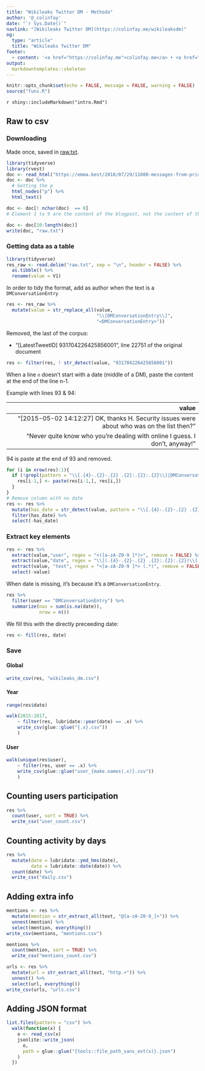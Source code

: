 ```yaml
---
title: "Wikileaks Twitter DM - Methodo"
author: '@_colinfay'
date: "`r Sys.Date()`"
navlink: "[Wikileaks Twitter DM](https://colinfay.me/wikileaksdm)"
og:
  type: "article"
  title: "Wikileaks Twitter DM"
footer:
  - content: '<a href="https://colinfay.me">colinfay.me</a> • <a href="https://twitter.com/_ColinFay">@_colinfay</a><br/>'
output: 
  markdowntemplates::skeleton
---
```


```r
knitr::opts_chunk$set(echo = FALSE, message = FALSE, warning = FALSE)
source("funs.R")
```

`r shiny::includeMarkdown("intro.Rmd")`

## Raw to csv

### Downloading 

Made once, saved in [raw.txt](raw.txt). 

```r
library(tidyverse)
library(rvest)
doc <- read_html("https://emma.best/2018/07/29/11000-messages-from-private-wikileaks-chat-released/")
doc <- doc %>% 
  # Getting the p
  html_nodes("p") %>%
  html_text()

doc <- doc[! nchar(doc)  == 0]
# Element 1 to 9 are the content of the blogpost, not the content of the conversation. Removing it:

doc <- doc[10:length(doc)]
write(doc, "raw.txt")
```

### Getting data as a table

```r
library(tidyverse)
res_raw <- read.delim("raw.txt", sep = "\n", header = FALSE) %>% 
  as.tibble() %>% 
  rename(value = V1)
```

In order to tidy the format, add <DMConversationEntry> as author when the text is a `DMConversationEntry`

```r
res <- res_raw %>% 
  mutate(value = str_replace_all(value, 
                                 "\\[DMConversationEntry\\]",
                                 "<DMConversationEntry>")) 
```

Removed, the last of the corpus: 

+ "[LatestTweetID] 931704226425856001", line 22751 of the original document

```r
res <- filter(res, ! str_detect(value, "931704226425856001"))
```


When a line `n` doesn't start with a date (middle of a DM), paste the content at the end of the line n-1.

Example with lines 93 & 94:

|  value|
|--:|
|  "[2015-05-02 14:12:27] <WISE Up Wales> OK, thanks H. Security issues were about who was on the list then?"|
|  "Never quite know who you’re dealing with online I guess. I don’t, anyway!"|

94 is paste at the end of 93 and removed. 

```r
for (i in nrow(res):1){
  if (!grepl(pattern = "\\[.{4}-.{2}-.{2} .{2}:.{2}:.{2}\\]|DMConversationEntry", res[i,])){
    res[i-1,] <- paste(res[i-1,], res[i,])
  }
}
# Remove column with no date
res <- res %>% 
  mutate(has_date = str_detect(value, pattern = "\\[.{4}-.{2}-.{2} .{2}:.{2}:.{2}\\]|DMConversationEntry")) %>%
  filter(has_date) %>%
  select(-has_date)
```

### Extract key elements 

```r
res <- res %>%
  extract(value,"user", regex = "<([a-zA-Z0-9 ]*)>", remove = FALSE) %>%
  extract(value,"date", regex = "\\[(.{4}-.{2}-.{2} .{2}:.{2}:.{2})\\] .*", remove = FALSE) %>%
  extract(value, "text", regex = "<[a-zA-Z0-9 ]*> (.*)", remove = FALSE) %>%
  select(-value)
```

When date is missing, it's because it's a `DMConversationEntry`. 

```r
res %>% 
  filter(user == "DMConversationEntry") %>%
  summarize(nas = sum(is.na(date)), 
            nrow = n())
```

We fill this with the directly preceeding date: 

```r
res <- fill(res, date)
```

### Save

#### Global

```r
write_csv(res, "wikileaks_dm.csv")
```

#### Year

```r
range(res$date)
```

```r
walk(2015:2017, 
    ~ filter(res, lubridate::year(date) == .x) %>%
    write_csv(glue::glue("{.x}.csv"))
    )
```

#### User

```r
walk(unique(res$user), 
    ~ filter(res, user == .x) %>%
    write_csv(glue::glue("user_{make.names(.x)}.csv"))
    )
```

## Counting users participation

```r
res %>%
  count(user, sort = TRUE) %>%
  write_csv("user_count.csv")
```

## Counting activity by days

```r
res %>%
  mutate(date = lubridate::ymd_hms(date), 
         date = lubridate::date(date)) %>% 
  count(date) %>%
  write_csv("daily.csv")
```

## Adding extra info

```r
mentions <- res %>% 
  mutate(mention = str_extract_all(text, "@[a-zA-Z0-9_]+")) %>%
  unnest(mention) %>% 
  select(mention, everything())
write_csv(mentions, "mentions.csv")

mentions %>%
  count(mention, sort = TRUE) %>%
  write_csv("mentions_count.csv")
```

```r
urls <- res %>% 
  mutate(url = str_extract_all(text, "http.+")) %>%
  unnest() %>% 
  select(url, everything())
write_csv(urls, "urls.csv")
```

## Adding JSON format

```r
list.files(pattern = "csv") %>%
  walk(function(x) {
    o <- read_csv(x)
    jsonlite::write_json(
      o,
      path = glue::glue("{tools::file_path_sans_ext(x)}.json")
    )
  })

```


